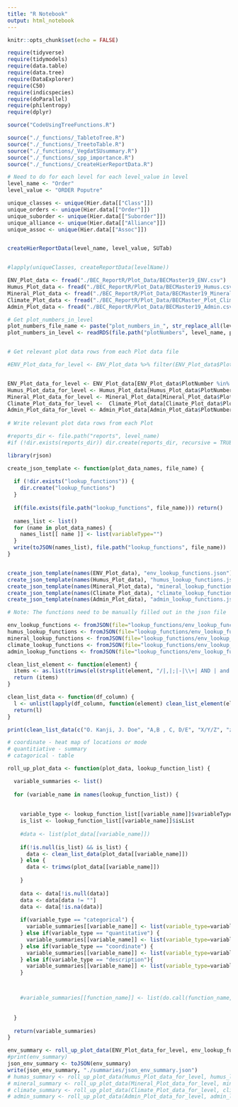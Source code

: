 ```yaml
---
title: "R Notebook"
output: html_notebook
---
```


```r
knitr::opts_chunk$set(echo = FALSE)

require(tidyverse)
require(tidymodels)
require(data.table)
require(data.tree)
require(DataExplorer)
require(C50)
require(indicspecies)
require(doParallel)
require(philentropy)
require(dplyr)
```

```r
source("CodeUsingTreeFunctions.R")
```


```r
source("./_functions/_TabletoTree.R")
source("./_functions/_TreetoTable.R")
source("./_functions/_VegdatSUsummary.R") 
source("./_functions/_spp_importance.R")
source("./_functions/_CreateHierReportData.R")
```

```r

# Need to do for each level for each level_value in level
level_name <- "Order"
level_value <- "ORDER Poputre"

unique_classes <- unique(Hier.data[["Class"]])
unique_orders <- unique(Hier.data[["Order"]])
unique_suborder <- unique(Hier.data[["Suborder"]])
unique_alliance <- unique(Hier.data[["Alliance"]])
unique_assoc <- unique(Hier.data[["Assoc"]])


createHierReportData(level_name, level_value, SUTab)


#lapply(uniqueClasses, createReportData(levelName))

```



```r
ENV_Plot_data <- fread("./BEC_ReportR/Plot_Data/BECMaster19_ENV.csv")
Humus_Plot_data <- fread("./BEC_ReportR/Plot_Data/BECMaster19_Humus.csv")
Mineral_Plot_data <- fread("./BEC_ReportR/Plot_Data/BECMaster19_Mineral.csv")
Climate_Plot_data <- fread("./BEC_ReportR/Plot_Data/BECMaster_Plot_Climatedata.csv")
Admin_Plot_data <- fread("./BEC_ReportR/Plot_Data/BECMaster19_Admin.csv")
```


```r
# Get plot_numbers_in_level
plot_numbers_file_name <- paste("plot_numbers_in_", str_replace_all(level_value, " ", "_"), ".RDS", sep="")
plot_numbers_in_level <- readRDS(file.path("plotNumbers", level_name, plot_numbers_file_name))[[1]]


# Get relevant plot data rows from each Plot data file

#ENV_Plot_data_for_level <- ENV_Plot_data %>% filter(ENV_Plot_data$PlotNumber %in% plot_numbers_in_level)


ENV_Plot_data_for_level <- ENV_Plot_data[ENV_Plot_data$PlotNumber %in% plot_numbers_in_level]
Humus_Plot_data_for_level <- Humus_Plot_data[Humus_Plot_data$PlotNumber %in% plot_numbers_in_level]
Mineral_Plot_data_for_level <- Mineral_Plot_data[Mineral_Plot_data$PlotNumber %in% plot_numbers_in_level]
Climate_Plot_data_for_level <-  Climate_Plot_data[Climate_Plot_data$PlotNumber %in% plot_numbers_in_level]
Admin_Plot_data_for_level <- Admin_Plot_data[Admin_Plot_data$PlotNumber %in% plot_numbers_in_level]
  
# Write relevant plot data rows from each Plot
```



```r

#reports_dir <- file.path("reports", level_name) 
#if (!dir.exists(reports_dir)) dir.create(reports_dir, recursive = TRUE)

library(rjson)

create_json_template <- function(plot_data_names, file_name) {
  
  if (!dir.exists("lookup_functions")) {
    dir.create("lookup_functions")
  }
  
  if(file.exists(file.path("lookup_functions", file_name))) return()
  
  names_list <- list()
  for (name in plot_data_names) {
    names_list[[ name ]] <- list(variableType="")
  }
  write(toJSON(names_list), file.path("lookup_functions", file_name))
}


create_json_template(names(ENV_Plot_data), "env_lookup_functions.json")
create_json_template(names(Humus_Plot_data), "humus_lookup_functions.json")
create_json_template(names(Mineral_Plot_data), "mineral_lookup_functions.json")
create_json_template(names(Climate_Plot_data), "climate_lookup_functions.json")
create_json_template(names(Admin_Plot_data), "admin_lookup_functions.json")

# Note: The functions need to be manually filled out in the json file

```


```r
env_lookup_functions <- fromJSON(file="lookup_functions/env_lookup_functions.json")
humus_lookup_functions <- fromJSON(file="lookup_functions/env_lookup_functions.json")
mineral_lookup_functions <- fromJSON(file="lookup_functions/env_lookup_functions.json")
climate_lookup_functions <- fromJSON(file="lookup_functions/env_lookup_functions.json")
admin_lookup_functions <- fromJSON(file="lookup_functions/env_lookup_functions.json")
```

```r


clean_list_element <- function(element) {
  items <- as.list(trimws(el(strsplit(element, "/|,|;|-|\\+| AND | and |&|,"))))
  return (items)
}

clean_list_data <- function(df_column) {
  l <- unlist(lapply(df_column, function(element) clean_list_element(element)))
  return(l)
}

print(clean_list_data(c("O. Kanji, J. Doe", "A,B , C, D/E", "X/Y/Z", "z+x+y")))

# coordinate - heat map of locations or mode
# quantitiative - summary
# catagorical - table


```


```r
roll_up_plot_data <- function(plot_data, lookup_function_list) {

  variable_summaries <- list()
  
  for (variable_name in names(lookup_function_list)) {
      
    
    variable_type <- lookup_function_list[[variable_name]]$variableType
    is_list <- lookup_function_list[[variable_name]]$isList
    
    #data <- list(plot_data[[variable_name]])
    
    if(!is.null(is_list) && is_list) {
      data <- clean_list_data(plot_data[[variable_name]])
    } else {
      data <- trimws(plot_data[[variable_name]])
                     
    }
 
    data <- data[!is.null(data)]
    data <- data[data != ""]
    data <- data[!is.na(data)]
  
    if(variable_type == "categorical") {
      variable_summaries[[variable_name]] <- list(variable_type=variable_type, summary=table(data))
    } else if(variable_type == "quantitative") {
      variable_summaries[[variable_name]] <- list(variable_type=variable_type, summary=summary(as.numeric(data)))
    } else if(variable_type == "coordinate") {
      variable_summaries[[variable_name]] <- list(variable_type=variable_type, summary=unique(data))
    } else if(variable_type == "description"){
      variable_summaries[[variable_name]] <- list(variable_type=variable_type, summary=data)
    }



    #variable_summaries[[function_name]] <- list(do.call(function_name, list(plot_data[[variable_name]])))
    
    
  }
  
  return(variable_summaries)
}

env_summary <- roll_up_plot_data(ENV_Plot_data_for_level, env_lookup_functions)
#print(env_summary)
json_env_summary <- toJSON(env_summary)
write(json_env_summary, "./summaries/json_env_summary.json")
# humas_summary <- roll_up_plot_data(Humus_Plot_data_for_level, humus_lookup_functions)
# mineral_summary <- roll_up_plot_data(Mineral_Plot_data_for_level, mineral_lookup_functions)
# climate_summary <- roll_up_plot_data(Climate_Plot_data_for_level, climate_lookup_functions)
# admin_summary <- roll_up_plot_data(Admin_Plot_data_for_level, admin_lookup_functions)
```

